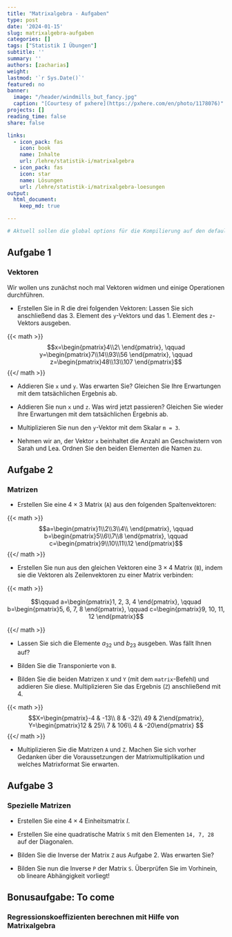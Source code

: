 ```yaml
---
title: "Matrixalgebra - Aufgaben" 
type: post
date: '2024-01-15' 
slug: matrixalgebra-aufgaben
categories: [] 
tags: ["Statistik I Übungen"] 
subtitle: ''
summary: '' 
authors: [zacharias]
weight:
lastmod: '`r Sys.Date()`'
featured: no
banner:
  image: "/header/windmills_but_fancy.jpg"
  caption: "[Courtesy of pxhere](https://pxhere.com/en/photo/1178076)"
projects: []
reading_time: false
share: false

links:
  - icon_pack: fas
    icon: book
    name: Inhalte
    url: /lehre/statistik-i/matrixalgebra
  - icon_pack: fas
    icon: star
    name: Lösungen
    url: /lehre/statistik-i/matrixalgebra-loesungen
output:
  html_document:
    keep_md: true

---
```


```r
# Aktuell sollen die global options für die Kompilierung auf den default Einstellungen gelassen werden
```

## Aufgabe 1
### Vektoren
Wir wollen uns zunächst noch mal Vektoren widmen und einige Operationen durchführen.

* Erstellen Sie in R die drei folgenden Vektoren:
Lassen Sie sich anschließend das 3. Element des `y`-Vektors und das 1. Element des `z`-Vektors ausgeben.

{{< math >}}
$$x=\begin{pmatrix}4\\2\ \end{pmatrix}, \qquad y=\begin{pmatrix}7\\14\\93\\56 \end{pmatrix}, \qquad z=\begin{pmatrix}48\\13\\107 \end{pmatrix}$$
{{</ math >}}

* Addieren Sie `x` und `y`. Was erwarten Sie? Gleichen Sie Ihre Erwartungen mit dem tatsächlichen Ergebnis ab.

* Addieren Sie nun `x` und `z`. Was wird jetzt passieren? Gleichen Sie wieder Ihre Erwartungen mit dem tatsächlichen Ergebnis ab.

* Multiplizieren Sie nun den `y`-Vektor mit dem Skalar `m = 3`.

* Nehmen wir an, der Vektor `x` beinhaltet die Anzahl an Geschwistern von Sarah und Lea. 
Ordnen Sie den beiden Elementen die Namen zu.


## Aufgabe 2
### Matrizen


* Erstellen Sie eine $4 \times 3$ Matrix (`A`) aus den folgenden Spaltenvektoren:

{{< math >}}
$$a=\begin{pmatrix}1\\2\\3\\4\\ \end{pmatrix}, \qquad b=\begin{pmatrix}5\\6\\7\\8 \end{pmatrix}, \qquad c=\begin{pmatrix}9\\10\\11\\12 \end{pmatrix}$$
{{</ math >}}

* Erstellen Sie nun aus den gleichen Vektoren eine $3 \times 4$  Matrix (`B`), indem sie die Vektoren als Zeilenvektoren zu einer Matrix verbinden:

{{< math >}}

$$\qquad a=\begin{pmatrix}1, 2, 3, 4 \end{pmatrix},   \qquad b=\begin{pmatrix}5, 6, 7, 8 \end{pmatrix}, \qquad c=\begin{pmatrix}9, 10, 11, 12 \end{pmatrix}$$

{{</ math >}}

* Lassen Sie sich die Elemente $a_{32}$ und $b_{23}$ ausgeben. Was fällt Ihnen auf?

* Bilden Sie die Transponierte von `B`.

* Bilden Sie die beiden Matrizen `X` und `Y` (mit dem `matrix`-Befehl) und addieren Sie diese. Multiplizieren Sie das Ergebnis (`Z`) anschließend mit 4. 

{{< math >}}
$$X=\begin{pmatrix}-4 & -13\\ 8 & -32\\ 49 & 2\end{pmatrix}, Y=\begin{pmatrix}12 & 25\\ 7 & 106\\ 4 & -20\end{pmatrix} $$
{{</ math >}}

* Multiplizieren Sie die Matrizen `A` und `Z`. Machen Sie sich vorher Gedanken über die Voraussetzungen der Matrixmultiplikation und welches Matrixformat Sie erwarten. 

## Aufgabe 3
### Spezielle Matrizen

* Erstellen Sie eine $4 \times 4$ Einheitsmatrix $I$.

* Erstellen Sie eine quadratische Matrix `S` mit den Elementen `14, 7, 28` auf der Diagonalen.

* Bilden Sie die Inverse der Matrix `Z` aus Aufgabe 2. Was erwarten Sie?

* Bilden Sie nun die Inverse `P` der Matrix `S`. Überprüfen Sie im Vorhinein, ob lineare Abhängigkeit vorliegt!

## Bonusaufgabe: To come
### Regressionskoeffizienten berechnen mit Hilfe von Matrixalgebra
